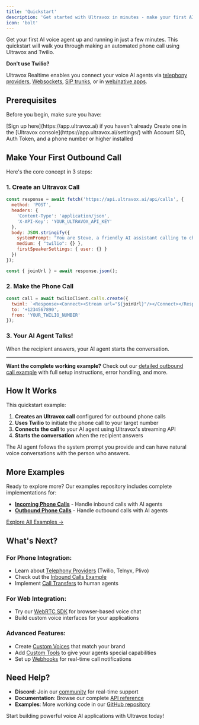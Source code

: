 ```yaml
---
title: 'Quickstart'
description: 'Get started with Ultravox in minutes - make your first AI voice call.'
icon: 'bolt'
---
```


Get your first AI voice agent up and running in just a few minutes. This quickstart will walk you through making an automated phone call using Ultravox and Twilio.

<Note>
<b>Don't use Twilio?</b>

Ultravox Realtime enables you connect your voice AI agents via [telephony providers](/telephony/overview), [Websockets](/apps/websockets), [SIP trunks](/telephony/sip), or in [web/native apps](/apps/overview).
</Note>

## Prerequisites

Before you begin, make sure you have:

<Steps>
  <Step title="Ultravox account">[Sign up here](https://app.ultravox.ai) if you haven't already</Step>
  <Step title="API key">Create one in the [Ultravox console](https://app.ultravox.ai/settings/)</Step>
  <Step title="Twilio account">with Account SID, Auth Token, and a phone number</Step>
  <Step title="Node.js 20">or higher installed</Step>
</Steps>

## Make Your First Outbound Call

Here's the core concept in 3 steps:

### 1. Create an Ultravox Call
```javascript
const response = await fetch('https://api.ultravox.ai/api/calls', {
  method: 'POST',
  headers: {
    'Content-Type': 'application/json',
    'X-API-Key': 'YOUR_ULTRAVOX_API_KEY'
  },
  body: JSON.stringify({
    systemPrompt: "You are Steve, a friendly AI assistant calling to check in.",
    medium: { "twilio": {} },
    firstSpeakerSettings: { user: {} }
  })
});

const { joinUrl } = await response.json();
```

### 2. Make the Phone Call
```javascript
const call = await twilioClient.calls.create({
  twiml: `<Response><Connect><Stream url="${joinUrl}"/></Connect></Response>`,
  to: '+1234567890',
  from: 'YOUR_TWILIO_NUMBER'
});
```

### 3. Your AI Agent Talks!
When the recipient answers, your AI agent starts the conversation.

---

**Want the complete working example?** Check out our [detailed outbound call example](./examples/outbound-phone-call) with full setup instructions, error handling, and more.

## How It Works

This quickstart example:

1. **Creates an Ultravox call** configured for outbound phone calls
2. **Uses Twilio** to initiate the phone call to your target number
3. **Connects the call** to your AI agent using Ultravox's streaming API
4. **Starts the conversation** when the recipient answers

The AI agent follows the system prompt you provide and can have natural voice conversations with the person who answers.

## More Examples

Ready to explore more? Our examples repository includes complete implementations for:

- **[Incoming Phone Calls](./examples/inbound-phone-call)** - Handle inbound calls with AI agents
- **[Outbound Phone Calls](./examples/outbound-phone-call)** - Handle outbound calls with AI agents

[Explore All Examples →](https://github.com/ultravox-ai/ultravox-examples)

## What's Next?

### For Phone Integration:
- Learn about [Telephony Providers](/telephony/supported-providers) (Twilio, Telnyx, Plivo)
- Check out the [Inbound Calls Example](/gettingstarted/examples/inbound-phone-call)
- Implement [Call Transfers](/telephony/call-transfers) to human agents

### For Web Integration:
- Try our [WebRTC SDK](/apps/sdks) for browser-based voice chat
- Build custom voice interfaces for your applications

### Advanced Features:
- Create [Custom Voices](/voices/cloning) that match your brand
- Add [Custom Tools](/tools/custom/overview) to give your agents special capabilities
- Set up [Webhooks](/webhooks/overview) for real-time call notifications

## Need Help?

- **Discord**: Join our [community](https://discord.gg/ultravox) for real-time support
- **Documentation**: Browse our complete [API reference](/api-reference)
- **Examples**: More working code in our [GitHub repository](https://github.com/ultravox-ai/ultravox-examples)

Start building powerful voice AI applications with Ultravox today!